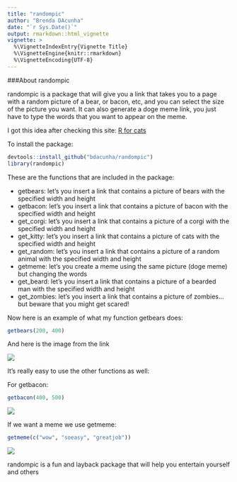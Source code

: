 ```yaml
---
title: "randompic"
author: "Brenda DAcunha"
date: "`r Sys.Date()`"
output: rmarkdown::html_vignette
vignette: >
  %\VignetteIndexEntry{Vignette Title}
  %\VignetteEngine{knitr::rmarkdown}
  %\VignetteEncoding{UTF-8}
---
```


###About randompic


randompic is a package that will give you a link that takes you to a page with a random picture of a bear, or bacon, etc, and you can select the size of the picture you want. It can also generate a doge meme link, you just have to type the words that you want to appear on the meme.


I got this idea after checking this site: [R for cats](http://rforcats.net)

To install the package:

```r
devtools::install_github("bdacunha/randompic")
library(randompic)
```


These are the functions that are included in the package:

+ getbears: let's you insert a link that contains a picture of bears with the specified width and height
+ getbacon: let's you insert a link that contains a picture of bacon with the specified width and height
+ get_corgi: let's you insert a link that contains a picture of a corgi with the specified width and height
+ get_kitty: let's you insert a link that contains a picture of cats with the specified width and height
+ get_random: let's you insert a link that contains a picture of a random animal with the specified width and height
+ getmeme: let's you create a meme using the same picture (doge meme) but changing the words
+ get_beard: let's you insert a link that contains a picture of a bearded man with the specified width and height
+ get_zombies: let's you insert a link that contains a picture of zombies... but beware that you might get scared!


Now here is an example of what my function getbears does:


```r
getbears(200, 400)
```


And here is the image from the link


![](http://placebear.com/g/100/100)


It's really easy to use the other functions as well:


For getbacon: 


```r
getbacon(400, 500)
```


![](http://baconmockup.com/400/400/)


If we want a meme we use getmeme:


```r
getmeme(c("wow", "soeasy", "greatjob"))
```


![](http://dogr.io/wow/soeasy/greatjob.png)


randompic is a fun and layback package that will help you entertain yourself and others
